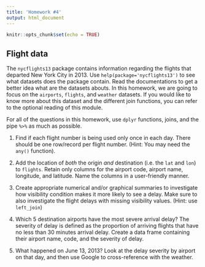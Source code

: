 ```yaml
---
title: 'Homework #4'
output: html_document
---
```


```r
knitr::opts_chunk$set(echo = TRUE)
```

## Flight data

The `nycflights13` package contains information regarding the flights that departed New York City in 2013. Use `help(package='nycflights13')` to see what datasets does the package contain. Read the documentations to get a better idea what are the datasets abouts. In this homework, we are going to focus on the `airports`, `flights`, and `weather` datasets. If you would like to know more  about this dataset and the different join functions, you can refer to the optional reading of this module.

For all of the questions in this homework, use `dplyr` functions, joins, and the pipe `%>%` as much as possible.

1. Find if each flight number is being used only once in each day. There should be one row/record per flight number. (Hint: You may need the `any()` function).

2. Add the location of *both* the origin *and* destination (i.e. the `lat` and `lon`) to `flights`. Retain only columns for the airport code, airport name, longitude, and latitude. Name the columns in a user-friendly manner.

3. Create appropriate numerical and/or graphical summaries to investigate how visibility condition makes it more likely to see a delay. Make sure to also investigate the flight delays with missing visibility values. (Hint: use `left_join`)

4. Which 5 destination airports have the most severe arrival delay? The severity of delay is defined as the proportion of arriving flights that have no less than 30 minutes arrival delay. Create a data frame containing their airport name, code, and the severity of delay.

5. What happened on June 13, 2013? Look at the delay severity by airport on that day, and then use Google to cross-reference with the weather.
